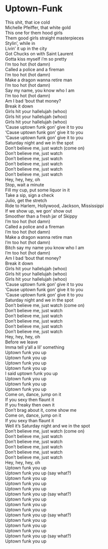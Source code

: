 # Uptown-Funk

This shit, that ice cold  
Michelle Pfeiffer, that white gold  
This one for them hood girls  
Them good girls straight masterpieces  
Stylin', while in  
Livin' it up in the city  
Got Chucks on with Saint Laurent  
Gotta kiss myself i'm so pretty  
I'm too hot (hot damn)  
Called a police and a fireman  
I'm too hot (hot damn)  
Make a dragon wanna retire man  
I'm too hot (hot damn)  
Say my name, you know who I am  
I'm too hot (hot damn)  
Am I bad 'bout that money?  
Break it down  
Girls hit your hallelujah (whoo)  
Girls hit your hallelujah (whoo)  
Girls hit your hallelujah (whoo)  
'Cause uptown funk gon' give it to you  
'Cause uptown funk gon' give it to you  
'Cause uptown funk gon' give it to you  
Saturday night and we in the spot  
Don't believe me, just watch (come on)  
Don't believe me, just watch  
Don't believe me, just watch  
Don't believe me, just watch  
Don't believe me, just watch  
Don't believe me, just watch  
Hey, hey, hey, oh  
Stop, wait a minute  
Fill my cup, put some liquor in it  
Take a sip, sign a check  
Julio, get the stretch  
Ride to Harlem, Hollywood, Jackson, Mississippi  
If we show up, we gon' show out  
Smoother than a fresh jar of Skippy  
I'm too hot (hot damn)  
Called a police and a fireman  
I'm too hot (hot damn)  
Make a dragon wanna retire man  
I'm too hot (hot damn)  
Bitch say my name you know who I am  
I'm too hot (hot damn)  
Am I bad 'bout that money?  
Break it down  
Girls hit your hallelujah (whoo)  
Girls hit your hallelujah (whoo)  
Girls hit your hallelujah (whoo)  
'Cause uptown funk gon' give it to you  
'Cause uptown funk gon' give it to you  
'Cause uptown funk gon' give it to you  
Saturday night and we in the spot  
Don't believe me, just watch (come on)  
Don't believe me, just watch  
Don't believe me, just watch  
Don't believe me, just watch  
Don't believe me, just watch  
Don't believe me, just watch  
Hey, hey, hey, oh  
Before we leave  
Imma tell y'all a lil' something  
Uptown funk you up  
Uptown funk you up  
Uptown funk you up  
Uptown funk you up  
I said uptown funk you up  
Uptown funk you up  
Uptown funk you up  
Uptown funk you up  
Come on, dance, jump on it  
If you sexy then flaunt it  
If you freaky then own it  
Don't brag about it, come show me  
Come on, dance, jump on it  
If you sexy than flaunt it  
Well it's Saturday night and we in the spot  
Don't believe me, just watch (come on)  
Don't believe me, just watch  
Don't believe me, just watch  
Don't believe me, just watch  
Don't believe me, just watch  
Don't believe me, just watch  
Hey, hey, hey, oh  
Uptown funk you up  
Uptown funk you up (say what?)  
Uptown funk you up  
Uptown funk you up  
Uptown funk you up  
Uptown funk you up (say what?)  
Uptown funk you up  
Uptown funk you up  
Uptown funk you up  
Uptown funk you up (say what?)  
Uptown funk you up  
Uptown funk you up  
Uptown funk you up  
Uptown funk you up (say what?)  
Uptown funk you up
